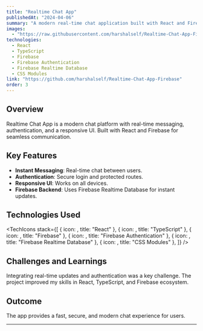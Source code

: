 ```yaml
---
title: "Realtime Chat App"
publishedAt: "2024-04-06"
summary: "A modern real-time chat application built with React and Firebase. Features instant messaging, user authentication, protected routes, responsive UI, and seamless real-time communication between users using Firebase Realtime Database."
images:
  - "https://raw.githubusercontent.com/harshalself/Realtime-Chat-App-Firebase/refs/heads/main/Screenshot-1.png"
technologies:
  - React
  - TypeScript
  - Firebase
  - Firebase Authentication
  - Firebase Realtime Database
  - CSS Modules
link: "https://github.com/harshalself/Realtime-Chat-App-Firebase"
order: 3
---
```


## Overview

Realtime Chat App is a modern chat platform with real-time messaging, authentication, and a responsive UI. Built with React and Firebase for seamless communication.

## Key Features

- **Instant Messaging**: Real-time chat between users.
- **Authentication**: Secure login and protected routes.
- **Responsive UI**: Works on all devices.
- **Firebase Backend**: Uses Firebase Realtime Database for instant updates.

## Technologies Used

<TechIcons
  stack={[
    { icon: <FaReact size={32} />, title: "React" },
    { icon: <SiTypescript size={32} />, title: "TypeScript" },
    { icon: <SiFirebase size={32} />, title: "Firebase" },
    { icon: <MdSecurity size={32} />, title: "Firebase Authentication" },
    { icon: <SiFirebase size={32} />, title: "Firebase Realtime Database" },
    { icon: <SiCssmodules size={32} />, title: "CSS Modules" },
  ]}
/>

## Challenges and Learnings

Integrating real-time updates and authentication was a key challenge. The project improved my skills in React, TypeScript, and Firebase ecosystem.

## Outcome

The app provides a fast, secure, and modern chat experience for users.

---

